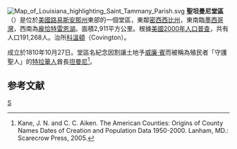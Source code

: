 [[File:Map_of_Louisiana_highlighting_Saint_Tammany_Parish.svg|right]]
'''聖坦曼尼堂區'''（{{lang-en|St. Tammany Parish}}）是位於[[美國|美國]][[路易斯安那州|路易斯安那州]]東部的一個堂區，東鄰[[密西西比州|密西西比州]]，東南臨[[墨西哥灣|墨西哥灣]]，西南為[[龐恰特雷恩湖|龐恰特雷恩湖]]。面積2,911平方公里。根據[[美國2000年人口普查|美國2000年人口普查]]，共有人口191,268人。治所[[科溫頓_(路易斯安那州)|科溫頓]]（Covington）。

成立於1810年10月27日。堂區名紀念因割讓土地予[[威廉·賓|威廉·賓]]而被稱為殖民者「守護聖人」的[[特拉華人|特拉華人]]酋長[[坦曼尼|坦曼尼]]<ref>Kane, J. N. and C. C. Aiken. The American Counties: Origins of County Names Dates of Creation and Population Data 1950-2000. Lanham, MD.: Scarecrow Press, 2005.</ref>。

== 参考文献 ==
<div class="references-small">
<references />
</div>

{{路易斯安那州}}

[[Category:路易斯安那州行政區劃|S]]